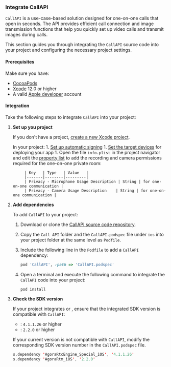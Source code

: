 <PlatformWrapper platform="ios, macos">

### Integrate CallAPI

<Vg k="Agora" /> `CallAPI` is a use-case-based solution designed for one-on-one calls that open in seconds. The API provides efficient call connection and image transmission functions that help you quickly set up video calls and transmit images during calls.

This section guides you through integrating the `CallAPI` source code into your project and configuring the necessary project settings.

#### Prerequisites

Make sure you have:

- [CocoaPods](https://guides.cocoapods.org/using/getting-started.html#getting-started)
- [Xcode](https://apps.apple.com/cn/app/xcode/id497799835?mt=12) 12.0 or higher
- A valid [Apple developer](https://developer.apple.com/) account

#### Integration

Take the following steps to integrate `CallAPI` into your project:

1. **Set up you project**

    If you don't have a <Vpl k="NAME" /> project, [create a new Xcode project](https://help.apple.com/xcode/mac/current/#/dev07db0e578). 
    
    In your project:
        1. [Set up automatic signing](https://help.apple.com/xcode/mac/current/#/dev23aab79b4)
        1. [Set the target devices](https://help.apple.com/xcode/mac/current/#/deve69552ee5) for deploying your app 
        1. Open the file `info.plist` in the project navigator and edit the [property list](https://help.apple.com/xcode/mac/current/#/dev3f399a2a6) to add the recording and camera permissions required for the one-on-one private room:

            | Key   | Type   | Value   |
            |-------|--------|---------|
            | Privacy - Microphone Usage Description | String | for one-on-one communication |
            | Privacy - Camera Usage Description    | String | for one-on-one communication |

1. **Add dependencies**

    To add `CallAPI` to your project:

    1. Download or clone the [CallAPI source code repository](https://github.com/AgoraIO-Community/CallAPI/tree/main/iOS).

    1. Copy the `Call API` folder and the `CallAPI.podspec` file under `ios` into your project folder at the same level as `Podfile`.

    1. Include the following line in the `Podfile` to add a `CallAPI` dependency:

        ```ruby
        pod 'CallAPI', :path => 'CallAPI.podspec'
        ```

    1. Open a terminal and execute the following command to integrate the `CallAPI` code into your project:

        ```ruby
        pod install
        ```

1. **Check the SDK version** 

    If your project integrates <Vg k="COMPANY" /> <Vg k="VSDK" /> or <Vg k="MESS_SDK" />, ensure that the integrated SDK version is compatible with `CallAPI`:

    - <Vg k="VSDK" />: `4.1.1.26` or higher
    - <Vg k="MESS_SDK" />: `2.2.0` or higher
    
    If your current version is not compatible with `CallAPI`, modify the corresponding SDK version number in the `CallAPI.podspec` file.

    ```swift
    s.dependency 'AgoraRtcEngine_Special_iOS', '4.1.1.26'
    s.dependency 'AgoraRtm_iOS', '2.2.0'
    ```

</PlatformWrapper>